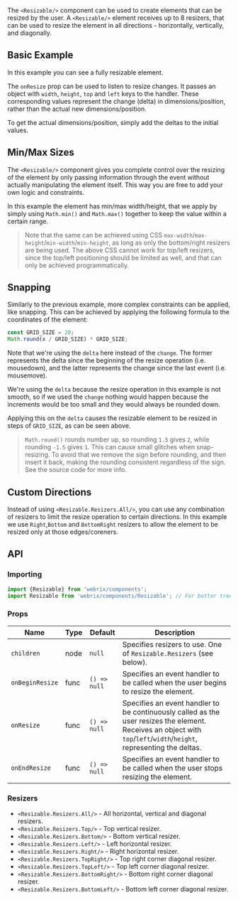 
The `<Resizable/>` component can be used to create elements that can be resized by the user.
A `<Resizable/>` element receives up to 8 resizers, that can be used to resize the element in
all directions - horizontally, vertically, and diagonally.

## Basic Example

<Example file='components/resizable/BasicExample' height={300}/>

In this example you can see a fully resizable element.

The `onResize` prop can be used to listen to resize changes.
It passes an object with `width`, `height`, `top` and `left` keys to the handler.
These corresponding values represent the change (delta) in dimensions/position, rather than
the actual new dimensions/position.

To get the actual dimensions/position, simply add the deltas to the initial values.

## Min/Max Sizes

<Example file='components/resizable/MinMaxSizes' height={350}/>

The `<Resizable/>` component gives you complete control over the resizing of the element by only passing information
through the event without actually manipulating the element itself.
This way you are free to add your own logic and constraints.

In this example the element has min/max width/height, that we apply by simply using `Math.min()` and `Math.max()`
together to keep the value within a certain range.

> Note that the same can be achieved using CSS `max-width`/`max-height`/`min-width`/`min-height`, as long as
> only the bottom/right resizers are being used. The above CSS cannot work for top/left resizers, since the
> top/left positioning should be limited as well, and that can only be achieved programmatically.

## Snapping

<Example file='components/resizable/Snapping' height={300}/>

Similarly to the previous example, more complex constraints can be applied, like snapping.
This can be achieved by applying the following formula to the coordinates of the element:

```jsx
const GRID_SIZE = 20;
Math.round(x / GRID_SIZE) * GRID_SIZE;
```

Note that we're using the `delta` here instead of the `change`. The former represents the
delta since the beginning of the resize operation (i.e. mousedown), and the latter
represents the change since the last event (i.e. mousemove).

We're using the `delta` because the resize operation in this example is not smooth,
so if we used the `change` nothing would happen because the increments would be too
small and they would always be rounded down.

Applying this on the `delta` causes the resizable element to be resized in steps of `GRID_SIZE`, as can
be seen above.

> `Math.round()` rounds number up, so rounding `1.5` gives `2`, while
> rounding `-1.5` gives `1`. This can cause small glitches when snap-resizing.
> To avoid that we remove the sign before rounding, and then insert it back,
> making the rounding consistent regardless of the sign.
> See the source code for more info.

## Custom Directions

<Example file='components/resizable/CustomDirections' height={300}/>

Instead of using `<Resizable.Resizers.All/>`, you can use any combination of resizers to limit
the resize operation to certain directions. In this example we use `Right`,`Bottom` and `BottomRight`
resizers to allow the element to be resized only at those edges/coreners.

## API

### Importing

```jsx
import {Resizable} from 'webrix/components';
import Resizable from 'webrix/components/Resizable'; // For better tree shaking
```

### Props

Name|Type|Default|Description
---|---|---|---
`children`|node|`null`|Specifies resizers to use. One of `Resizable.Resizers` (see below).
`onBeginResize`|func|`() => null`|Specifies an event handler to be called when the user begins to resize the element.
`onResize`|func|`() => null`|Specifies an event handler to be continuously called as the user resizes the element. Receives an object with `top`/`left`/`width`/`height`, representing the deltas.
`onEndResize`|func|`() => null`|Specifies an event handler to be called when the user stops resizing the element.

### Resizers

* `<Resizable.Resizers.All/>` - All horizontal, vertical and diagonal resizers.
* `<Resizable.Resizers.Top/>` - Top vertical resizer.
* `<Resizable.Resizers.Bottom/>` - Bottom vertical resizer.
* `<Resizable.Resizers.Left/>` - Left horizontal resizer.
* `<Resizable.Resizers.Right/>` - Right horizontal resizer.
* `<Resizable.Resizers.TopRight/>` - Top right corner diagonal resizer.
* `<Resizable.Resizers.TopLeft/>` - Top left corner diagonal resizer.
* `<Resizable.Resizers.BottomRight/>` - Bottom right corner diagonal resizer.
* `<Resizable.Resizers.BottomLeft/>` - Bottom left corner diagonal resizer.
